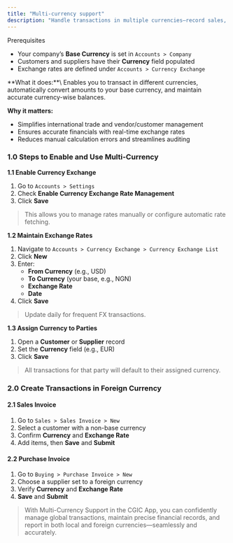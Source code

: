 ```yaml
---
title: "Multi-currency support"
description: "Handle transactions in multiple currencies—record sales, purchases, payments, and more in foreign currencies with automatic conversion and reporting in the CGIC App."
---
```


<Info>
  Prerequisites

  - Your company’s **Base Currency** is set in `Accounts > Company`
  - Customers and suppliers have their **Currency** field populated
  - Exchange rates are defined under `Accounts > Currency Exchange`
</Info>

<Accordion title="Overview">
  **What it does:**\
  Enables you to transact in different currencies, automatically convert amounts to your base currency, and maintain accurate currency-wise balances.

  **Why it matters:**

  - Simplifies international trade and vendor/customer management
  - Ensures accurate financials with real-time exchange rates
  - Reduces manual calculation errors and streamlines auditing
</Accordion>

### 1.0 Steps to Enable and Use Multi-Currency

**1.1 Enable Currency Exchange**

1. Go to `Accounts > Settings`
2. Check **Enable Currency Exchange Rate Management**
3. Click **Save**

> This allows you to manage rates manually or configure automatic rate fetching.

**1.2 Maintain Exchange Rates**

1. Navigate to `Accounts > Currency Exchange > Currency Exchange List`
2. Click **New**
3. Enter:
   - **From Currency** (e.g., USD)
   - **To Currency** (your base, e.g., NGN)
   - **Exchange Rate**
   - **Date**
4. Click **Save**

> Update daily for frequent FX transactions.

**1.3 Assign Currency to Parties**

1. Open a **Customer** or **Supplier** record
2. Set the **Currency** field (e.g., EUR)
3. Click **Save**

> All transactions for that party will default to their assigned currency.

### 2.0 Create Transactions in Foreign Currency

#### 2.1 Sales Invoice

1. Go to `Sales > Sales Invoice > New`
2. Select a customer with a non-base currency
3. Confirm **Currency** and **Exchange Rate**
4. Add items, then **Save** and **Submit**

#### 2.2 Purchase Invoice

1. Go to `Buying > Purchase Invoice > New`
2. Choose a supplier set to a foreign currency
3. Verify **Currency** and **Exchange Rate**
4. **Save** and **Submit**

> With Multi-Currency Support in the CGIC App, you can confidently manage global transactions, maintain precise financial records, and report in both local and foreign currencies—seamlessly and accurately.